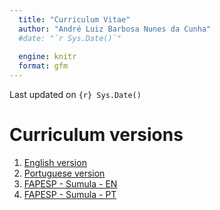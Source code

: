 ```yaml
---
  title: "Curriculum Vitae"
  author: "André Luiz Barbosa Nunes da Cunha"
  #date: "`r Sys.Date()`"
  
  engine: knitr
  format: gfm
---
```


Last updated on `{r} Sys.Date()`

# Curriculum versions

1. [English version](curriculum_EN.md)
2. [Portuguese version](curriculum_PT.md)
3. [FAPESP - Sumula - EN]()
3. [FAPESP - Sumula - PT]()

